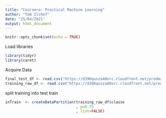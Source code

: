 ```yaml
---
title: "Coursera: Practical Machine Learning"
author: "Tom Ilchef"
date: "25/04/2021"
output: html_document
---
```


```r
knitr::opts_chunk$set(echo = TRUE)
```


Load libraries 
```r
library(tidyr)
library(caret)
```

Acquire Data
```r
final_test_df <- read.csv("https://d396qusza40orc.cloudfront.net/predmachlearn/pml-testing.csv")
training_raw_df <- read.csv("https://d396qusza40orc.cloudfront.net/predmachlearn/pml-training.csv")
```


split training into test train 
```r
inTrain  <- createDataPartition(training_raw_df$classe
                                , p=0.75
                                , list=FALSE)
```